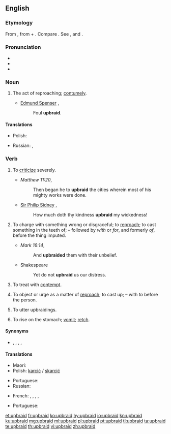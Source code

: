 ==English==
{{was wotd|2007|March|7}}

===Etymology===
From {{etyl|ang|en}} {{m|ang|upbreiden}}, from {{m|ang|upp||up}} + {{m|ang|bregdan||to draw, twist, weave; the kindred}}. Compare {{cog|is|bregða||to draw, brandish, braid, deviate from, change, break off, upbraid}}. See {{m|en|up}}, and {{m|en|braid}} {{qualifier|transitive}}.

===Pronunciation===
* {{IPA|/ˌʌpˈbɹeɪd/|lang=en}}
* {{audio|en-us-upbraid.ogg|Audio (US)|lang=en}}
* {{rhymes|eɪd|lang=en}}

===Noun===
{{en-noun|-}}

# {{label|en|obsolete}} The act of reproaching; [[contumely]].
#* [[w:Edmund Spenser|Edmund Spenser]] {{rfdate}},
#*: Foul '''upbraid'''.

====Translations====
{{trans-top|The act of reproaching}}
* Polish: {{t|pl|skarcenie|n}}
{{trans-mid}}
* Russian: {{t+|ru|укори́зна|f}}, {{t+|ru|уко́р|m}}
{{trans-bottom}}

===Verb===
{{en-verb}}

# {{label|en|transitive}} To [[criticize]] severely.
#* ''Matthew 11:20'',
#*: Then began he to '''upbraid''' the cities wherein most of his mighty works were done.
#* [[w:Philip Sidney|Sir Philip Sidney]] {{rfdate}},
#*: How much doth thy kindness '''upbraid''' my wickedness!
# {{label|en|transitive|archaic}} To charge with something wrong or disgraceful; to [[reproach]]; to cast something in the teeth of; – followed by ''with'' or ''for'', and formerly ''of'', before the thing imputed.
#* ''Mark 16:14'',
#*: And '''upbraided''' them with their unbelief.
#* Shakespeare
#*: Yet do not '''upbraid''' us our distress.
# {{label|en|obsolete}} To treat with [[contempt]].
#: {{rfquotek|Spenser}}
# {{label|en|obsolete}} To object or urge as a matter of [[reproach]]; to cast up; – with ''to'' before the person.
#: {{rfquotek|Francis Bacon}}
# {{label|en|archaic|intransitive}} To utter upbraidings.
# {{label|en|UK|_|dialectal|Northern England}} To rise on the stomach; [[vomit]]; [[retch]].

====Synonyms====
* {{l|en|exprobrate}}, {{l|en|blame}}, {{l|en|censure}}, {{l|en|condemn}}, {{l|en|reproach}}

====Translations====
{{trans-top|to charge with something wrong or disgraceful}}
* Maori: {{t|mi|toheriri}}
* Polish: [[karcić]] / [[skarcić]]
{{trans-mid}}
* Portuguese: {{t+|pt|reprovar}}
* Russian: {{t+|ru|укоря́ть|n}}
{{trans-bottom}}

{{trans-top|to reprove}}
* French: {{t+|fr|gronder}}, {{t+|fr|reprendre}}, {{t+|fr|reprocher}}, {{t+|fr|réprimander}}, {{t+|fr|sermonner}}
{{trans-mid}}
* Portuguese: {{t+|pt|reprovar}}
{{trans-bottom}}

[[et:upbraid]]
[[fr:upbraid]]
[[ko:upbraid]]
[[hy:upbraid]]
[[io:upbraid]]
[[kn:upbraid]]
[[ku:upbraid]]
[[mg:upbraid]]
[[ml:upbraid]]
[[pl:upbraid]]
[[pt:upbraid]]
[[tl:upbraid]]
[[ta:upbraid]]
[[te:upbraid]]
[[th:upbraid]]
[[vi:upbraid]]
[[zh:upbraid]]